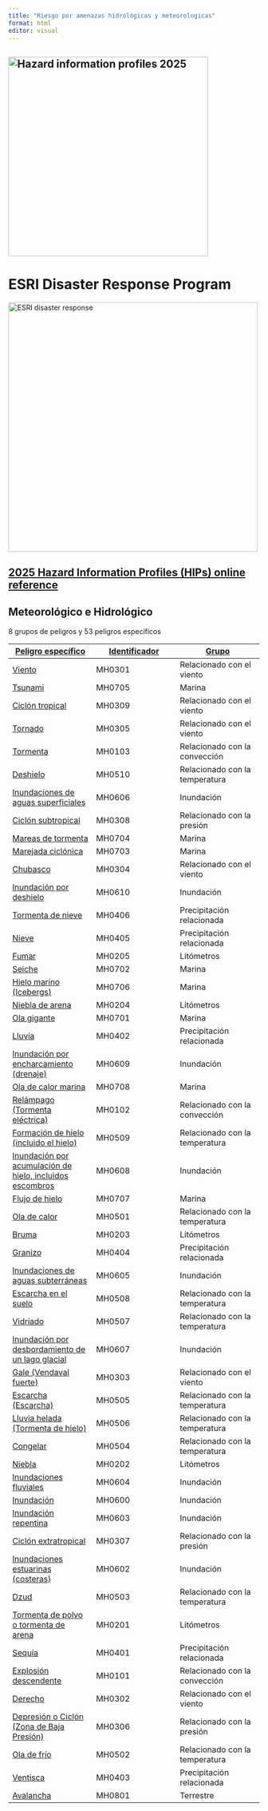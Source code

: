```yaml
---
title: "Riesgo por amenazas hidrológicas y meteorologicas"
format: html
editor: visual
---
```


## ![Hazard information profiles 2025](images/hips2025.png){width="400"}

# ESRI Disaster Response Program

[![ESRI disaster response](images/esri-drp.png){width="500"}](https://www.esri.com/en-us/disaster-response/overview)

## [**2025 Hazard Information Profiles (HIPs) online reference**](https://www.preventionweb.net/drr-glossary/hips#meteorological)

## **Meteorológico e Hidrológico**

8 grupos de peligros y 53 peligros específicos

| [Peligro específico](https://www.preventionweb.net/drr-glossary/hips?combine=&hips_cluster_type=All&node_type=&order=title&sort=asc "ordenar por peligro específico") | [Identificador](https://www.preventionweb.net/drr-glossary/hips?combine=&hips_cluster_type=All&node_type=&order=field_hip_notation&sort=asc "ordenar por identificador") | [Grupo](https://www.preventionweb.net/drr-glossary/hips?combine=&hips_cluster_type=All&node_type=&order=field_hip_cluster_type&sort=asc "ordenar por clúster") |
|------------------------|------------------------|------------------------|
| [Viento](https://www.preventionweb.net/understanding-disaster-risk/terminology/hips/mh0301) | MH0301 | Relacionado con el viento |
| [Tsunami](https://www.preventionweb.net/understanding-disaster-risk/terminology/hips/mh0705) | MH0705 | Marina |
| [Ciclón tropical](https://www.preventionweb.net/understanding-disaster-risk/terminology/hips/mh0309) | MH0309 | Relacionado con el viento |
| [Tornado](https://www.preventionweb.net/understanding-disaster-risk/terminology/hips/mh0305) | MH0305 | Relacionado con el viento |
| [Tormenta](https://www.preventionweb.net/understanding-disaster-risk/terminology/hips/mh0103) | MH0103 | Relacionado con la convección |
| [Deshielo](https://www.preventionweb.net/understanding-disaster-risk/terminology/hips/mh0510) | MH0510 | Relacionado con la temperatura |
| [Inundaciones de aguas superficiales](https://www.preventionweb.net/understanding-disaster-risk/terminology/hips/mh0606) | MH0606 | Inundación |
| [Ciclón subtropical](https://www.preventionweb.net/understanding-disaster-risk/terminology/hips/mh0308) | MH0308 | Relacionado con la presión |
| [Mareas de tormenta](https://www.preventionweb.net/understanding-disaster-risk/terminology/hips/mh0704) | MH0704 | Marina |
| [Marejada ciclónica](https://www.preventionweb.net/understanding-disaster-risk/terminology/hips/mh0703) | MH0703 | Marina |
| [Chubasco](https://www.preventionweb.net/understanding-disaster-risk/terminology/hips/mh0304) | MH0304 | Relacionado con el viento |
| [Inundación por deshielo](https://www.preventionweb.net/understanding-disaster-risk/terminology/hips/mh0610) | MH0610 | Inundación |
| [Tormenta de nieve](https://www.preventionweb.net/understanding-disaster-risk/terminology/hips/mh0406) | MH0406 | Precipitación relacionada |
| [Nieve](https://www.preventionweb.net/understanding-disaster-risk/terminology/hips/mh0405) | MH0405 | Precipitación relacionada |
| [Fumar](https://www.preventionweb.net/understanding-disaster-risk/terminology/hips/mh0205) | MH0205 | Litómetros |
| [Seiche](https://www.preventionweb.net/understanding-disaster-risk/terminology/hips/mh0702) | MH0702 | Marina |
| [Hielo marino (Icebergs)](https://www.preventionweb.net/understanding-disaster-risk/terminology/hips/mh0706) | MH0706 | Marina |
| [Niebla de arena](https://www.preventionweb.net/understanding-disaster-risk/terminology/hips/mh0204) | MH0204 | Litómetros |
| [Ola gigante](https://www.preventionweb.net/understanding-disaster-risk/terminology/hips/mh0701) | MH0701 | Marina |
| [Lluvia](https://www.preventionweb.net/understanding-disaster-risk/terminology/hips/mh0402) | MH0402 | Precipitación relacionada |
| [Inundación por encharcamiento (drenaje)](https://www.preventionweb.net/understanding-disaster-risk/terminology/hips/mh0609) | MH0609 | Inundación |
| [Ola de calor marina](https://www.preventionweb.net/understanding-disaster-risk/terminology/hips/mh0708) | MH0708 | Marina |
| [Relámpago (Tormenta eléctrica)](https://www.preventionweb.net/understanding-disaster-risk/terminology/hips/mh0102) | MH0102 | Relacionado con la convección |
| [Formación de hielo (incluido el hielo)](https://www.preventionweb.net/understanding-disaster-risk/terminology/hips/mh0509) | MH0509 | Relacionado con la temperatura |
| [Inundación por acumulación de hielo, incluidos escombros](https://www.preventionweb.net/understanding-disaster-risk/terminology/hips/mh0608) | MH0608 | Inundación |
| [Flujo de hielo](https://www.preventionweb.net/understanding-disaster-risk/terminology/hips/mh0707) | MH0707 | Marina |
| [Ola de calor](https://www.preventionweb.net/understanding-disaster-risk/terminology/hips/mh0501) | MH0501 | Relacionado con la temperatura |
| [Bruma](https://www.preventionweb.net/understanding-disaster-risk/terminology/hips/mh0203) | MH0203 | Litómetros |
| [Granizo](https://www.preventionweb.net/understanding-disaster-risk/terminology/hips/mh0404) | MH0404 | Precipitación relacionada |
| [Inundaciones de aguas subterráneas](https://www.preventionweb.net/understanding-disaster-risk/terminology/hips/mh0605) | MH0605 | Inundación |
| [Escarcha en el suelo](https://www.preventionweb.net/understanding-disaster-risk/terminology/hips/mh0508) | MH0508 | Relacionado con la temperatura |
| [Vidriado](https://www.preventionweb.net/understanding-disaster-risk/terminology/hips/mh0507) | MH0507 | Relacionado con la temperatura |
| [Inundación por desbordamiento de un lago glacial](https://www.preventionweb.net/understanding-disaster-risk/terminology/hips/mh0607) | MH0607 | Inundación |
| [Gale (Vendaval fuerte)](https://www.preventionweb.net/understanding-disaster-risk/terminology/hips/mh0303) | MH0303 | Relacionado con el viento |
| [Escarcha (Escarcha)](https://www.preventionweb.net/understanding-disaster-risk/terminology/hips/mh0505) | MH0505 | Relacionado con la temperatura |
| [Lluvia helada (Tormenta de hielo)](https://www.preventionweb.net/understanding-disaster-risk/terminology/hips/mh0506) | MH0506 | Relacionado con la temperatura |
| [Congelar](https://www.preventionweb.net/understanding-disaster-risk/terminology/hips/mh0504) | MH0504 | Relacionado con la temperatura |
| [Niebla](https://www.preventionweb.net/understanding-disaster-risk/terminology/hips/mh0202) | MH0202 | Litómetros |
| [Inundaciones fluviales](https://www.preventionweb.net/understanding-disaster-risk/terminology/hips/mh0604) | MH0604 | Inundación |
| [Inundación](https://www.preventionweb.net/understanding-disaster-risk/terminology/hips/mh0600) | MH0600 | Inundación |
| [Inundación repentina](https://www.preventionweb.net/understanding-disaster-risk/terminology/hips/mh0603) | MH0603 | Inundación |
| [Ciclón extratropical](https://www.preventionweb.net/understanding-disaster-risk/terminology/hips/mh0307) | MH0307 | Relacionado con la presión |
| [Inundaciones estuarinas (costeras)](https://www.preventionweb.net/understanding-disaster-risk/terminology/hips/mh0602) | MH0602 | Inundación |
| [Dzud](https://www.preventionweb.net/understanding-disaster-risk/terminology/hips/mh0503) | MH0503 | Relacionado con la temperatura |
| [Tormenta de polvo o tormenta de arena](https://www.preventionweb.net/understanding-disaster-risk/terminology/hips/mh0201) | MH0201 | Litómetros |
| [Sequía](https://www.preventionweb.net/understanding-disaster-risk/terminology/hips/mh0401) | MH0401 | Precipitación relacionada |
| [Explosión descendente](https://www.preventionweb.net/understanding-disaster-risk/terminology/hips/mh0101) | MH0101 | Relacionado con la convección |
| [Derecho](https://www.preventionweb.net/understanding-disaster-risk/terminology/hips/mh0302) | MH0302 | Relacionado con el viento |
| [Depresión o Ciclón (Zona de Baja Presión)](https://www.preventionweb.net/understanding-disaster-risk/terminology/hips/mh0306) | MH0306 | Relacionado con la presión |
| [Ola de frío](https://www.preventionweb.net/understanding-disaster-risk/terminology/hips/mh0502) | MH0502 | Relacionado con la temperatura |
| [Ventisca](https://www.preventionweb.net/understanding-disaster-risk/terminology/hips/mh0403) | MH0403 | Precipitación relacionada |
| [Avalancha](https://www.preventionweb.net/understanding-disaster-risk/terminology/hips/mh0801) | MH0801 | Terrestre |